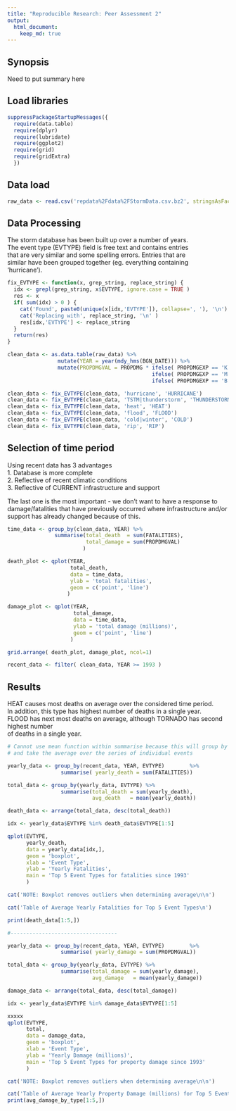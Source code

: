 ```yaml
---
title: "Reproducible Research: Peer Assessment 2"
output: 
  html_document:
    keep_md: true
---
```

## Synopsis  
Need to put summary here


## Load libraries
```r
suppressPackageStartupMessages({
  require(data.table)
  require(dplyr)
  require(lubridate)
  require(ggplot2)
  require(grid)
  require(gridExtra)
  })
```


## Data load
```r
raw_data <- read.csv('repdata%2Fdata%2FStormData.csv.bz2', stringsAsFactors = FALSE)
```

## Data Processing

The storm database has been built up over a number of years.   
The event type (EVTYPE) field is free text and contains entries  
that are very similar and some spelling errors. Entries that are  
similar have been grouped together (eg. everything containing  
'hurricane').  

```r

fix_EVTYPE <- function(x, grep_string, replace_string) {
  idx <- grepl(grep_string, x$EVTYPE, ignore.case = TRUE )
  res <- x
  if( sum(idx) > 0 ) {
    cat('Found', paste0(unique(x[idx,'EVTYPE']), collapse=', '), '\n')
    cat('Replacing with', replace_string, '\n' )
    res[idx,'EVTYPE'] <- replace_string
  }
  return(res)
}

clean_data <- as.data.table(raw_data) %>%
                mutate(YEAR = year(mdy_hms(BGN_DATE))) %>%
                mutate(PROPDMGVAL = PROPDMG * ifelse( PROPDMGEXP == 'K', 1e-3,
                                              ifelse( PROPDMGEXP == 'M', 1,
                                              ifelse( PROPDMGEXP == 'B', 1e3, 0))))

clean_data <- fix_EVTYPE(clean_data, 'hurricane', 'HURRICANE')
clean_data <- fix_EVTYPE(clean_data, 'TSTM|thunderstorm', 'THUNDERSTORM')
clean_data <- fix_EVTYPE(clean_data, 'heat', 'HEAT')
clean_data <- fix_EVTYPE(clean_data, 'flood', 'FLOOD')
clean_data <- fix_EVTYPE(clean_data, 'cold|winter', 'COLD')
clean_data <- fix_EVTYPE(clean_data, 'rip', 'RIP')
```

## Selection of time period

Using recent data has 3 advantages  
1. Database is more complete  
2. Reflective of recent climatic conditions  
3. Reflective of CURRENT infrastructure and support  

The last one is the most important - we don't want to have a response to  
damage/fatalities that have previously occurred where infrastructure and/or  
support has already changed because of this.  

```r
time_data <- group_by(clean_data, YEAR) %>%
               summarise(total_death  = sum(FATALITIES),
                         total_damage = sum(PROPDMGVAL)
                        )

death_plot <- qplot(YEAR,
                    total_death,
                    data = time_data,
                    ylab = 'total fatalities',
                    geom = c('point', 'line')
                   )      

damage_plot <- qplot(YEAR,
                     total_damage,
                     data = time_data,
                     ylab = 'total damage (millions)',
                     geom = c('point', 'line')
                    )

grid.arrange( death_plot, damage_plot, ncol=1)

recent_data <- filter( clean_data, YEAR >= 1993 )
```

## Results

HEAT causes most deaths on average over the considered time period.  
In addition, this type has highest number of deaths in a single year.  
FLOOD has next most deaths on average, although TORNADO has second highest number  
of deaths in a single year.  

```r
# Cannot use mean function within summarise because this will group by event types
# and take the average over the series of individual events

yearly_data <- group_by(recent_data, YEAR, EVTYPE)        %>%
                 summarise( yearly_death = sum(FATALITIES))

total_data <- group_by(yearly_data, EVTYPE) %>%
                 summarise(total_death = sum(yearly_death),
                           avg_death   = mean(yearly_death))

death_data <- arrange(total_data, desc(total_death))

idx <- yearly_data$EVTYPE %in% death_data$EVTYPE[1:5]

qplot(EVTYPE,
      yearly_death,
      data = yearly_data[idx,],
      geom = 'boxplot',
      xlab = 'Event Type',
      ylab = 'Yearly Fatalities',
      main = 'Top 5 Event Types for fatalities since 1993'
      )

cat('NOTE: Boxplot removes outliers when determining average\n\n')

cat('Table of Average Yearly Fatalities for Top 5 Event Types\n')

print(death_data[1:5,])

#----------------------------------

yearly_data <- group_by(recent_data, YEAR, EVTYPE)        %>%
                 summarise( yearly_damage = sum(PROPDMGVAL))

total_data <- group_by(yearly_data, EVTYPE) %>%
                 summarise(total_damage = sum(yearly_damage),
                           avg_damage   = mean(yearly_damage))

damage_data <- arrange(total_data, desc(total_damage))

idx <- yearly_data$EVTYPE %in% damage_data$EVTYPE[1:5]

xxxxx
qplot(EVTYPE,
      total,
      data = damage_data,
      geom = 'boxplot',
      xlab = 'Event Type',
      ylab = 'Yearly Damage (millions)',
      main = 'Top 5 Event Types for property damage since 1993'
      )

cat('NOTE: Boxplot removes outliers when determining average\n\n')

cat('Table of Average Yearly Property Damage (millions) for Top 5 Event Types\n')
print(avg_damage_by_type[1:5,])

```
